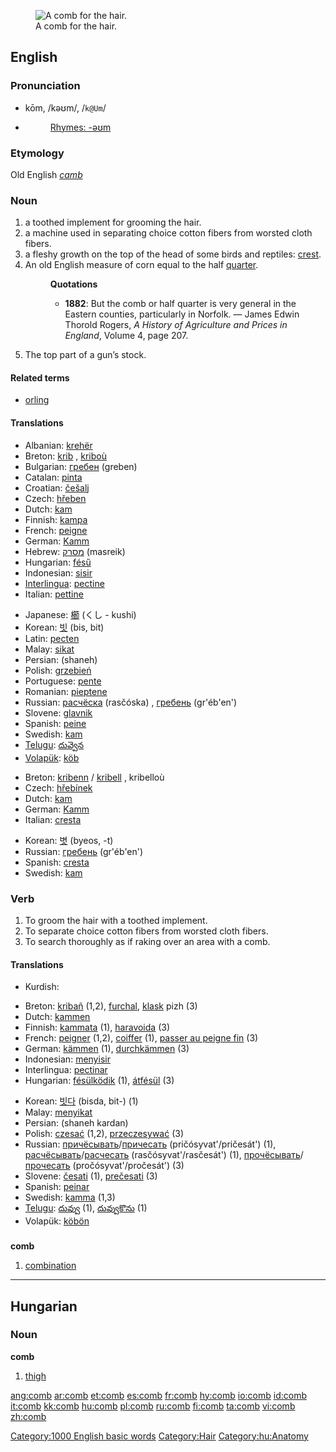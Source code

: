{{see|ċomb}}
[[Image:Comb.png|thumb|right|A comb for the hair.]]
==English==

===Pronunciation===
*kōm, /kəʊm/, /<tt>k@Um</tt>/
*{{audio|en-us-comb.ogg|Audio (US)}}
*:[[Rhymes:English:-əʊm|Rhymes: -əʊm]]

===Etymology===
Old English ''[[camb]]''

===Noun===
{{en-noun}}

# a toothed implement for grooming the hair.
# a machine used in separating choice cotton fibers from worsted cloth fibers.
# a fleshy growth on the top of the head of some birds and reptiles: [[crest]].
# An old English measure of corn equal to the half [[quarter]].
#:'''Quotations'''
#:*'''1882''': But the comb or half quarter is very general in the Eastern counties, particularly in Norfolk. &mdash; James Edwin Thorold Rogers, ''A History of Agriculture and Prices in England'', Volume 4, page 207.
# The top part of a gun’s stock.

====Related terms====
* [[orling]]

====Translations====
{{trans-top|toothed implement for grooming the hair}}
*Albanian: [[krehër]] {{m}}
*Breton: [[krib]] {{f}}, [[kriboù]] {{p}}
*Bulgarian: [[гребен]] (greben) {{m}}
*Catalan: [[pinta]] {{f}}
*Croatian: [[češalj]] {{m}}
*Czech: [[hřeben]] {{m}}
*Dutch: [[kam]] {{m}}
*Finnish: [[kampa]]
*French: [[peigne]] {{m}}
*German: [[Kamm]] {{m}}
*Hebrew: [[מסרק]] (masreik) {{m}}
*Hungarian: [[fésű]]
*Indonesian: [[sisir]]
*[[Interlingua]]: [[pectine]]
*Italian: [[pettine]]
{{trans-mid}}
*Japanese: [[櫛]] (くし - kushi)
*Korean: [[빗]] (bis, bit)
*Latin: [[pecten]]
*Malay: [[sikat]]
*Persian: {{FAchar|[[شانه]]}} (shaneh)
*Polish: [[grzebień]] {{m}}
*Portuguese: [[pente]] {{m}}
*Romanian: [[pieptene]] {{m}}
*Russian: [[расчёска]] (rasčóska) {{f}}, [[гребень]] (gr'éb'en') {{m}}
*Slovene: [[glavnik]] {{m}}
*Spanish: [[peine]] {{m}}
*Swedish: [[kam]]
*[[Telugu]]: [[దువ్వెన]]
*[[Volapük]]: [[köb]]
{{trans-bottom}}

{{trans-top|fleshy growth on the top of the head of some birds and reptiles}}
*Breton: [[kribenn]] / [[kribell]] {{f}}, kribelloù {{p}}
*Czech: [[hřebínek]] {{m}}
*Dutch: [[kam]] {{m}}
*German: [[Kamm]] {{m}}
*Italian: [[cresta]] {{f}}
{{trans-mid}}
*Korean: [[볏]] (byeos, -t)
*Russian: [[гребень]] (gr'éb'en') {{m}}
*Spanish: [[cresta]] {{f}}
*Swedish: [[kam]]
{{trans-bottom}}

===Verb===
{{en-verb}}

# To groom the hair with a toothed implement.
# To separate choice cotton fibers from worsted cloth fibers.
# To search thoroughly as if raking over an area with a comb.

====Translations====
{{trans-top|To groom the hair with a toothed implement}}
{{trans-mid}}
*Kurdish: {{KUchar|[[داهێنان]]}}
{{trans-bottom}}

{{trans-top|To separate choice cotton fibers from worsted cloth fibers}}
{{trans-mid}}
{{trans-bottom}}

{{trans-top|To search thoroughly as if raking over an area with a comb}}
{{trans-mid}}
{{trans-bottom}}

{{checktrans}}
{{top}}
*Breton: [[kribañ]] (1,2), [[furchal]], [[klask]] pizh (3)
*Dutch: [[kammen]]
*Finnish: [[kammata]] (1), [[haravoida]] (3)
*French: [[peigner]] (1,2), [[coiffer]] (1), [[passer au peigne fin]] (3)
*German: [[kämmen]] (1), [[durchkämmen]] (3)
*Indonesian: [[sisir|menyisir]]
*Interlingua: [[pectinar]]
*Hungarian: [[fésülködik]] (1), [[átfésül]] (3)
{{mid}}
*Korean: [[빗다]] (bisda, bit-) (1)
*Malay: [[sikat|menyikat]]
*Persian: {{FAchar|[[شانه کردن]]}} (shaneh kardan)
*Polish: [[czesać]] (1,2), [[przeczesywać]] (3)
*Russian: [[причёсывать]]/[[причесать]] (pričósyvat'/pričesát') (1), [[расчёсывать]]/[[расчесать]] (rasčósyvat'/rasčesát') (1), [[прочёсывать]]/[[прочесать]] (pročósyvat'/pročesát') (3)
*Slovene: [[česati]] (1), [[prečesati]] (3)
*Spanish: [[peinar]]
*Swedish: [[kamma]] (1,3)
*[[Telugu]]: [[దువ్వు]] (1), [[దువ్వుకొను]] (1)
*Volapük: [[köbön]]
{{bottom}}

==={{abbreviation}}===
'''comb'''

# [[combination]]

[[Category:1000 English basic words]]
[[Category:Hair]]

----

==Hungarian==

===Noun===
'''comb'''

# [[thigh]]

[[Category:hu:Anatomy]]

[[ang:comb]]
[[ar:comb]]
[[et:comb]]
[[es:comb]]
[[fr:comb]]
[[hy:comb]]
[[io:comb]]
[[id:comb]]
[[it:comb]]
[[kk:comb]]
[[hu:comb]]
[[pl:comb]]
[[ru:comb]]
[[fi:comb]]
[[ta:comb]]
[[vi:comb]]
[[zh:comb]]